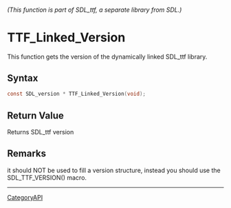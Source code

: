 ====== (This function is part of SDL_ttf, a separate library from SDL.) ======
= TTF_Linked_Version =

This function gets the version of the dynamically linked SDL_ttf library.

== Syntax ==

<syntaxhighlight lang='c'>
const SDL_version * TTF_Linked_Version(void);
</syntaxhighlight>

== Return Value ==

Returns SDL_ttf version

== Remarks ==

it should NOT be used to fill a version structure, instead you should use
the SDL_TTF_VERSION() macro.

----
[[CategoryAPI]]


